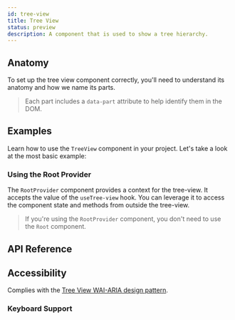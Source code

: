 ```yaml
---
id: tree-view
title: Tree View
status: preview
description: A component that is used to show a tree hierarchy.
---
```


<ComponentPreview id="TreeView" />

## Anatomy

To set up the tree view component correctly, you'll need to understand its anatomy and how we name
its parts.

> Each part includes a `data-part` attribute to help identify them in the DOM.

<Anatomy id="tree-view" />

## Examples

Learn how to use the `TreeView` component in your project. Let's take a look at the most basic
example:

<Example id="basic" />

### Using the Root Provider

The `RootProvider` component provides a context for the tree-view. It accepts the value of the
`useTree-view` hook. You can leverage it to access the component state and methods from outside the
tree-view.

<Example id="root-provider" />

> If you're using the `RootProvider` component, you don't need to use the `Root` component.

## API Reference

<ComponentTypes id="tree-view" />

## Accessibility

Complies with the
[Tree View WAI-ARIA design pattern](https://www.w3.org/WAI/ARIA/apg/patterns/treeview/).

### Keyboard Support

<KeyBindingsTable id="tree-view" />
